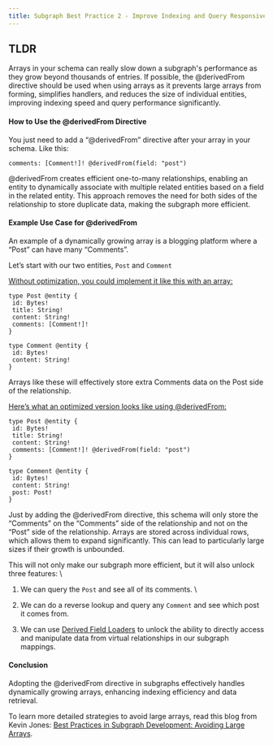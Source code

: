 ```yaml
---
title: Subgraph Best Practice 2 - Improve Indexing and Query Responsiveness By Using `@derivedFrom`
---
```


## TLDR

Arrays in your schema can really slow down a subgraph's performance as they grow beyond thousands of entries. If possible, the @derivedFrom directive should be used when using arrays as it prevents large arrays from forming, simplifies handlers, and reduces the size of individual entities, improving indexing speed and query performance significantly.

#### How to Use the @derivedFrom Directive

You just need to add a “@derivedFrom” directive after your array in your schema. Like this:

```
comments: [Comment!]! @derivedFrom(field: "post")
```

@derivedFrom creates efficient one-to-many relationships, enabling an entity to dynamically associate with multiple related entities based on a field in the related entity. This approach removes the need for both sides of the relationship to store duplicate data, making the subgraph more efficient.

#### Example Use Case for @derivedFrom

An example of a dynamically growing array is a blogging platform where a “Post” can have many “Comments”.

Let’s start with our two entities, `Post` and `Comment`

<span style="text-decoration:underline;">Without optimization, you could implement it like this with an array:</span>

```
type Post @entity {
 id: Bytes!
 title: String!
 content: String!
 comments: [Comment!]!
}

type Comment @entity {
 id: Bytes!
 content: String!
}
```

Arrays like these will effectively store extra Comments data on the Post side of the relationship.

<span style="text-decoration:underline;">Here’s what an optimized version looks like using @derivedFrom:</span>

```
type Post @entity {
 id: Bytes!
 title: String!
 content: String!
 comments: [Comment!]! @derivedFrom(field: "post")
}

type Comment @entity {
 id: Bytes!
 content: String!
 post: Post!
}
```

Just by adding the @derivedFrom directive, this schema will only store the “Comments” on the “Comments” side of the relationship and not on the “Post” side of the relationship. Arrays are stored across individual rows, which allows them to expand significantly. This can lead to particularly large sizes if their growth is unbounded.

This will not only make our subgraph more efficient, but it will also unlock three features: \

1. We can query the `Post` and see all of its comments. \
2. We can do a reverse lookup and query any `Comment` and see which post it comes from.

3. We can use [Derived Field Loaders](https://thegraph.com/docs/en/developing/graph-ts/api/#looking-up-derived-entities) to unlock the ability to directly access and manipulate data from virtual relationships in our subgraph mappings.

#### Conclusion

Adopting the @derivedFrom directive in subgraphs effectively handles dynamically growing arrays, enhancing indexing efficiency and data retrieval.

To learn more detailed strategies to avoid large arrays, read this blog from Kevin Jones: [Best Practices in Subgraph Development: Avoiding Large Arrays](https://thegraph.com/blog/improve-subgraph-performance-avoiding-large-arrays/).
